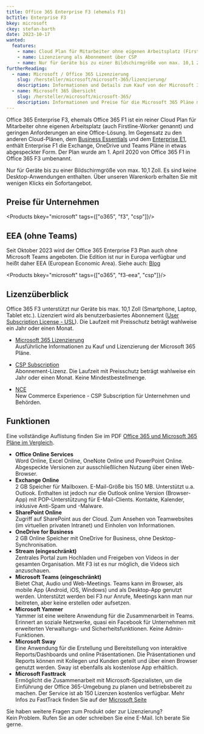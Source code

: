 ```yaml
---
title: Office 365 Enterprise F3 (ehemals F1)
bcTitle: Enterprise F3
bkey: microsoft
ckey: stefan-barth
date: 2023-10-17
wanted:
  features:
    - name: Cloud Plan für Mitarbeiter ohne eigenen Arbeitsplatz (Firstline Worker)
    - name: Lizenzierung als Abonnement über CSP
    - name: Nur für Geräte bis zu einer Bildschirmgröße von max. 10,1 Zoll.
furtherReading:
  - name: Microsoft / Office 365 Lizenzierung
    slug: /hersteller/microsoft/microsoft-365/lizenzierung/
    description: Informationen und Details zum Kauf von der Microsoft 365 Pläne.
  - name: Microsoft 365 Übersicht
    slug: /hersteller/microsoft/microsoft-365/
    description: Informationen und Preise für die Microsoft 365 Pläne mit Office 365 und Windows.
---
```




<Intro>

Office 365 Enterprise F3, ehemals Office 365 F1 ist ein reiner Cloud Plan für Mitarbeiter ohne eigenen Arbeitsplatz (auch Firstline-Worker genannt) und geringen Anforderungen an eine Office-Lösung. Im Gegensatz zu den anderen Cloud-Plänen, dem [Business Essentials](/hersteller/microsoft/office-365/) und dem [Enterprise E1](/hersteller/microsoft/office-365/enterprise-e1/), enthält Enterprise F1 die Exchange, OneDrive und Teams Pläne in etwas abgespeckter Form.
Der Plan wurde am 1. April 2020 von Office 365 F1 in Office 365 F3 umbenannt.

Nur für Geräte bis zu einer Bildschirmgröße von max. 10,1 Zoll. Es sind keine Desktop-Anwendungen enthalten.
Über unseren Warenkorb erhalten Sie mit wenigen Klicks ein Sofortangebot.

</Intro>

<TOC />



## Preise für Unternehmen

<Products bkey="microsoft" tags={["o365", "f3", "csp"]}/>


## EEA (ohne Teams)

Seit Oktober 2023 wird der Office 365 Enterprise F3 Plan auch ohne Microsoft Teams angeboten. Die Edition ist nur in Europa verfügbar und heißt daher EEA (European Economic Area).
Siehe auch: [Blog](/blog/microsoft-teams-nicht-mehr-bestandteil-von-microsoft-365-enterprise/)

<Products bkey="microsoft" tags={["o365", "f3-eea", "csp"]}/>



## Lizenzüberblick

Office 365 F3 unterstützt nur Geräte bis max. 10,1 Zoll (Smartphone, Laptop, Tablet etc.). Lizenziert wird als benutzerbasiertes Abonnement ([User Subscription License - USL](/hersteller/microsoft/microsoft-365/lizenzierung/#user-subscription-license-usl)). Die Laufzeit mit Preisschutz beträgt wahlweise ein Jahr oder einen Monat.


<ArrowList>

- [Microsoft 365 Lizenzierung](/hersteller/microsoft/microsoft-365/lizenzierung/)<br />
  Ausführliche Informationen zu Kauf und Lizenzierung der Microsoft 365 Pläne.

- [CSP Subscription](/hersteller/microsoft/csp/)<br />
  Abonnement-Lizenz. Die Laufzeit mit Preisschutz beträgt wahlweise ein Jahr oder einen Monat. Keine Mindestbestellmenge.

- [NCE](/hersteller/microsoft/microsoft-365/lizenzierung/#new-commerce-experience-nce)<br />
  New Commerce Experience - CSP Subscription für Unternehmen und Behörden.

</ArrowList>



## Funktionen

Eine vollständige Auflistung finden Sie im PDF [Office 365 und Microsoft 365 Pläne im Vergleich](/hersteller/microsoft/microsoft-365-office-365-subscription-plan-enterprise.pdf).

<ArrowList>

- **Office Online Services**<br />
  Word Online, Excel Online, OneNote Online und PowerPoint Online. Abgespeckte Versionen zur ausschließlichen Nutzung über einen Web-Browser.
- **Exchange Online**<br />
  2 GB Speicher für Mailboxen. E-Mail-Größe bis 150 MB. Unterstützt u.a. Outlook. Enthalten ist jedoch nur die Outlook online Version (Browser-App) mit POP-Unterstützung für E-Mail-Clients. Kontakte, Kalender, inklusive Anti-Spam und -Malware.
- **SharePoint Online**<br />
  Zugriff auf SharePoint aus der Cloud. Zum Ansehen von Teamwebsites (im virtuellen privaten Intranet) und Einholen von Informationen.
- **OneDrive for Business**<br />
  2 GB Online Speicher mit OneDrive for Business, ohne Desktop-Synchronisation.
- **Stream (eingeschränkt)**<br />
  Zentrales Portal zum Hochladen und Freigeben von Videos in der gesamten Organisation. Mit F3 ist es nur möglich, die Videos sich anzuschauen.
- **Microsoft Teams (eingeschränkt)**<br />
  Bietet Chat, Audio und Web-Meetings. Teams kann im Browser, als mobile App (Android, iOS, Windows) und als Desktop-App genutzt werden. Unterstützt werden bei F3 nur Anrufe, Meetings kann man nur beitreten, aber keine erstellen oder aufsetzen.
- **Microsoft Yammer**<br />
  Yammer ist eine weitere Anwendung für die Zusammenarbeit in Teams. Erinnert an soziale Netzwerke, quasi ein Facebook für Unternehmen mit erweiterten Verwaltungs- und Sicherheitsfunktionen. Keine Admin-Funktionen.
- **Microsoft Sway**<br />
  Eine Anwendung für die Erstellung und Bereitstellung von interaktive Reports/Dashboards und online Präsentationen. Die Präsentationen und Reports können mit Kollegen und Kunden geteilt und über einen Browser genutzt werden. Sway ist ebenfalls als kostenlose App erhältlich.
- **Microsoft Fasttrack**<br />
  Ermöglicht die Zusammenarbeit mit Microsoft-Spezialisten, um die Einführung der Office 365-Umgebung zu planen und betriebsbereit zu machen. Der Service ist ab 150 Lizenzen kostenlos verfügbar. Mehr Infos zu FastTrack finden Sie auf der [Microsoft Seite](https://www.microsoft.com/de-de/fasttrack?rtc=1.)

</ArrowList>


<GetInTouch theme="light">

Sie haben weitere Fragen zum Produkt oder zur Lizenzierung?<br />
Kein Problem. Rufen Sie an oder schreiben Sie eine E-Mail. Ich berate Sie gerne.

</GetInTouch>
